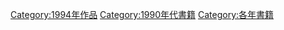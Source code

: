 {{Commonscat|1994 books}}

[[Category:1994年作品|Category:1994年作品]]
[[Category:1990年代書籍|Category:1990年代書籍]]
[[Category:各年書籍|Category:各年書籍]]